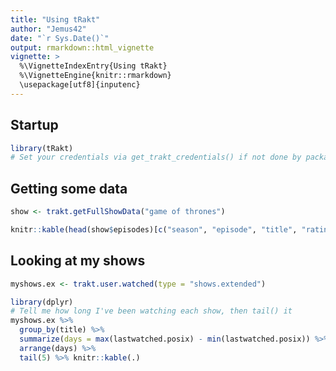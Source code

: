 ```yaml
---
title: "Using tRakt"
author: "Jemus42"
date: "`r Sys.Date()`"
output: rmarkdown::html_vignette
vignette: >
  %\VignetteIndexEntry{Using tRakt}
  %\VignetteEngine{knitr::rmarkdown}
  \usepackage[utf8]{inputenc}
---
```

## Startup

```r
library(tRakt)
# Set your credentials via get_trakt_credentials() if not done by package loading
```

## Getting some data

````r
show <- trakt.getFullShowData("game of thrones")

knitr::kable(head(show$episodes)[c("season", "episode", "title", "rating", "votes")])
````

## Looking at my shows

```r
myshows.ex <- trakt.user.watched(type = "shows.extended")

library(dplyr)
# Tell me how long I've been watching each show, then tail() it
myshows.ex %>% 
  group_by(title) %>% 
  summarize(days = max(lastwatched.posix) - min(lastwatched.posix)) %>%
  arrange(days) %>% 
  tail(5) %>% knitr::kable(.)
```


